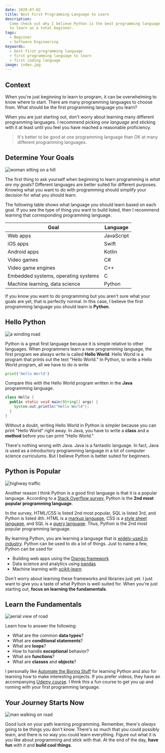 ```yaml
---
date: 2020-07-02
title: Best First Programming Language to Learn
description:
  Come check out why I believe Python is the best programming language
  to learn as a total beginner.
tags:
  - Beginner
  - Software Engineering
keywords:
  - best first programming language
  - first programming language to learn
  - first coding language
image: index.jpg
---
```


## Context

When you're just beginning to learn to program, it can be overwhelming to know
where to start. There are many programming languages to choose from. What should
be the first programming language you learn?

When you are just starting out, don't worry about learning many different
programming languages. I recommend picking _one language_ and sticking with it
at least until you feel you have reached a reasonable proficiency.

> It's better to be good at one programming language than OK at many different
> programming languages.

## Determine Your Goals

![woman sitting on a hill](goals.jpg)

The first thing to ask yourself when beginning to learn programming is _what are
my goals?_ Different languages are better suited for different purposes. Knowing
what you want to do with programming should simplify your decision for what you
should learn.

The following table shows what language you should learn based on each goal. If
you see the type of thing you want to build listed, then I recommend learning
that corresponding programming language.

| Goal                                | Language   |
| ----------------------------------- | ---------- |
| Web apps                            | JavaScript |
| iOS apps                            | Swift      |
| Android apps                        | Kotlin     |
| Video games                         | C#         |
| Video game engines                  | C++        |
| Embedded systems, operating systems | C          |
| Machine learning, data science      | Python     |

If you know you want to do programming but you aren't sure what your goals are
yet, that is perfectly normal. In this case, I believe the first programming
language you should learn is **Python**.

## Hello Python

![a winding road](journey.jpg)

Python is a great first language because it is simple relative to other
languages. When programmers learn a new programming language, the first program
we always write is called **Hello World**. Hello World is a program that prints
out the text "Hello World." In Python, to write a Hello World program, all we
have to do is write

```python
print('Hello World')
```

Compare this with the Hello World program written in the **Java** programming
language.

```java
class Hello {
  public static void main(String[] args) {
    System.out.println("Hello World");
  }
}
```

Without a doubt, writing Hello World in Python is simpler because you can print
"Hello World" right away. In Java, you have to write a **class** and a
**method** before you can print "Hello World."

<aside><p>
There's nothing wrong with Java. Java is a fantastic language. In fact, Java <em>is</em> used as a introductory programming language in a lot of computer science curriculums. But I believe Python is better suited for beginners.
</p></aside>

## Python is Popular

![highway traffic](highway.jpg)

Another reason I think Python is a good first language is that it is a popular
language. According to a
[Stack Overflow survey](https://insights.stackoverflow.com/survey/2020#most-popular-technologies),
Python is the **2nd most popular programming language**.

<aside><p>
In the survey, HTML/CSS is listed 2nd most popular, SQL is listed 3rd, and Python is listed 4th. HTML is a <a href="https://en.wikipedia.org/wiki/Markup_language" target="_blank" rel="noopener noreferrer">markup language</a>, CSS is a <a href="https://en.wikipedia.org/wiki/Style_sheet_language" target="_blank" rel="noopener noreferrer">style sheet language</a>, and SQL is a <a href="https://en.wikipedia.org/wiki/Query_language" target="_blank" rel="noopener noreferrer">query language</a>. Thus, Python is the 2nd most popular programming language.
</p></aside>

By learning Python, you are learning a language that is
[widely-used in industry](https://stackshare.io/python). Python can be used to
do a lot of things. Just to name a few, Python can be used for

- Building web apps using the [Django framework](https://www.djangoproject.com/)
- Data science and analytics using [pandas](https://pandas.pydata.org/)
- Machine learning with [scikit-learn](https://scikit-learn.org/stable/)

Don't worry about learning these frameworks and libraries just yet. I just want
to give you a taste of what Python is well-suited for. When you're just starting
out, **focus on learning the fundamentals**.

## Learn the Fundamentals

![aerial view of road](aerial.jpg)

Learn how to answer the following:

- What are the common **data types**?
- What are **conditional statements**?
- What are **loops**?
- How to handle **exceptional** behavior?
- What are **functions**?
- What are **classes** and **objects**?

I personally like
[Automate the Boring Stuff](https://automatetheboringstuff.com/) for learning
Python and also for learning how to make interesting projects. If you prefer
videos, they have an accompanying
[Udemy course](https://www.udemy.com/course/automate/?couponCode=JUL2020FREE). I
think this a fun course to get you up and running with your first programming
language.

## Your Journey Starts Now

![man walking on road](road.jpg)

Good luck on your path learning programming. Remember, there's _always_ going to
be things you don't know. There's so much that you could possibly learn, and
there is no way you could learn everything. Figure out what it is _you_ like
about programming and stick with that. At the end of the day, **have fun** with
it and **build cool things**.
